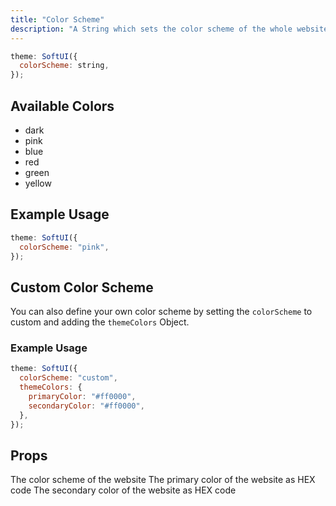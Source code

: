 ```yaml
---
title: "Color Scheme"
description: "A String which sets the color scheme of the whole website."
---
```


```js
theme: SoftUI({
  colorScheme: string,
});
```

## Available Colors

- dark
- pink
- blue
- red
- green
- yellow

## Example Usage

```js
theme: SoftUI({
  colorScheme: "pink",
});
```

## Custom Color Scheme

You can also define your own color scheme by setting the `colorScheme` to custom and adding the `themeColors` Object.

### Example Usage

```js
theme: SoftUI({
  colorScheme: "custom",
  themeColors: {
    primaryColor: "#ff0000",
    secondaryColor: "#ff0000",
  },
});
```

## Props

<ParamField path="colorScheme" type="string" required>
  The color scheme of the website
</ParamField>

<ResponseField name="themeColors" type="Object">
  <Expandable title="properties" defaultOpen>
    <ResponseField name="primaryColor" type="string" required>
      The primary color of the website as HEX code
    </ResponseField>
    <ResponseField name="secondaryColor" type="string">
      The secondary color of the website as HEX code
    </ResponseField>
  </Expandable>
</ResponseField>

